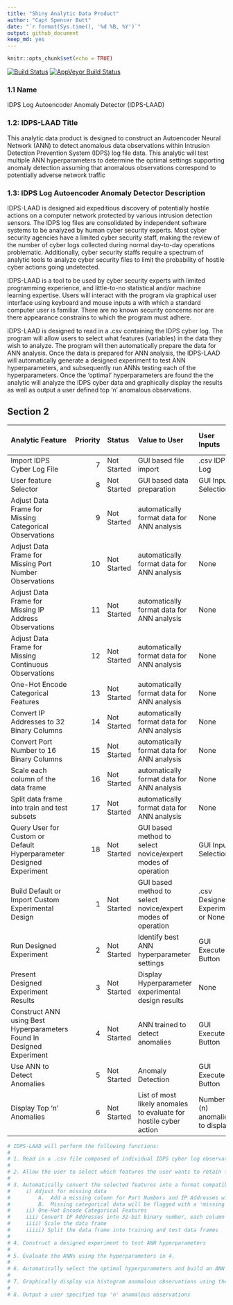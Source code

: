```yaml
---
title: "Shiny Analytic Data Product"
author: "Capt Spencer Butt"
date: "`r format(Sys.time(), '%d %B, %Y')`"
output: github_document
keep_md: yes
---
```


```r
knitr::opts_chunk$set(echo = TRUE)
```

[![Build Status](https://travis-ci.org/SpencerButt/IDPS-LAAD.svg?branch=master)](https://travis-ci.org/SpencerButt/IDPS-LAAD)
[![AppVeyor Build Status](https://ci.appveyor.com/api/projects/status/github/SpencerButt/IDPS-LAAD?branch=master&svg=true)](https://ci.appveyor.com/project/SpencerButt/IDPS-LAAD)

### 1.1 Name
IDPS Log Autoencoder Anomaly Detector (IDPS-LAAD)

### 1.2: IDPS-LAAD Title

This analytic data product is designed to construct an Autoencoder Neural Network (ANN) to detect anomalous data observations within Intrusion Detection Prevention System (IDPS) log file data. This analytic will test multiple ANN hyperparameters to determine the optimal settings supporting anomaly detection assuming that anomalous observations correspond to potentially adverse network traffic

### 1.3: IDPS Log Autoencoder Anomaly Detector Description

IDPS-LAAD is designed aid expeditious discovery of potentially hostile actions on a computer network protected by various intrusion detection sensors. The IDPS log files are consolidated by independent software systems to be analyzed by human cyber security experts. Most cyber security agencies have a limited cyber security staff, making the review of the number of cyber logs collected during normal day-to-day operations problematic. Additionally, cyber security staffs require a spectrum of analytic tools to analyze cyber security files to limit the probability of hostile cyber actions going undetected.

IDPS-LAAD is a tool to be used by cyber security experts with limited programming experience, and little-to-no statistical and/or machine learning expertise. Users will interact with the program via graphical user interface using keyboard and mouse inputs a with which a standard computer user is familiar. There are no known security concerns nor are there appearance constrains to which the program must adhere. 

IDPS-LAAD is designed to read in a .csv containing the IDPS cyber log. The program will allow users to select what features (variables) in the data they wish to analyze. The program will then automatically prepare the data for ANN analysis. Once the data is prepared for ANN analysis, the IDPS-LAAD will automatically generate a designed experiment to test ANN hyperparameters, and subsequently run ANNs testing each of the hyperparameters. Once the 'optimal' hyperparameters are found the the analytic will analyze the IDPS cyber data and graphically display the results as well as output a user defined top 'n' anomalous observations. 

## Section 2

| Analytic Feature                                                      | Priority | Status      | Value to User                                                     | User Inputs                      | Outputs                | Purpose of Output    | Sufficient Time to Deadline? | Required in Version? |  
|:----------------------------------------------------------------------|---------:|:------------|:------------------------------------------------------------------|:---------------------------------|:-----------------------|:---------------------|:-----------------------------|:---------------------| 
| Import IDPS Cyber Log File                                            | 7        | Not Started | GUI based file import                                             | .csv IDPS Log                    | data frame             | Information to User  | No                           | No                   | 
| User feature Selector                                                 | 8        | Not Started | GUI based data preparation                                        | GUI Input Selection              | data frame             | Information to User  | No                           | No                   | 
| Adjust Data Frame for Missing Categorical Observations                | 9        | Not Started | automatically format data for ANN analysis                        | None                             | data frame             | Internal to Analytic | No                           | No                   | 
| Adjust Data Frame for Missing Port Number Observations                | 10       | Not Started | automatically format data for ANN analysis                        | None                             | data frame             | Internal to Analytic | No                           | No                   | 
| Adjust Data Frame  for Missing IP Address Observations                | 11       | Not Started | automatically format data for ANN analysis                        | None                             | data frame             | Internal to Analytic | No                           | No                   | 
| Adjust Data Frame  for Missing Continuous Observations                | 12       | Not Started | automatically format data for ANN analysis                        | None                             | data frame             | Internal to Analytic | No                           | No                   | 
| One-Hot Encode Categorical Features                                   | 13       | Not Started | automatically format data for ANN analysis                        | None                             | data frame             | Internal to Analytic | No                           | No                   | 
| Convert IP Addresses to 32 Binary Columns                             | 14       | Not Started | automatically format data for ANN analysis                        | None                             | data frame             | Internal to Analytic | No                           | No                   | 
| Convert Port Number to 16 Binary Columns                              | 15       | Not Started | automatically format data for ANN analysis                        | None                             | data frame             | Internal to Analytic | No                           | No                   | 
| Scale each column of the data frame                                   | 16       | Not Started | automatically format data for ANN analysis                        | None                             | data frame             | Internal to Analytic | No                           | No                   | 
| Split data frame into train and test subsets                          | 17       | Not Started | automatically format data for ANN analysis                        | None                             | data frame             | Internal to Analytic | No                           | No                   | 
| Query User for Custom or Default Hyperparameter Designed Experiment   | 18       | Not Started | GUI based method to select novice/expert modes of operation       | GUI Input Selection              | None                   | Internal to Analytic | No                           | No                   | 
| Build Default or Import Custom Experimental Design                    | 1        | Not Started | GUI based method to select novice/expert modes of operation       | .csv Designed Experiment or None | DOE data frame         | Internal to Analytic | Yes                          | Yes (Default Only)   | 
| Run Designed Experiment                                               | 2        | Not Started | Identify best ANN hyperparameter settings                         | GUI Execute Button               | Status Bar             | Information to User  | Yes                          | Yes                  | 
| Present Designed Experiment Results                                   | 3        | Not Started | Display Hyperparameter experimental design results                | None                             | Test Design Results    | Information to User  | Yes                          | Yes                  | 
| Construct ANN using Best Hyperparameters Found In Designed Experiment | 4        | Not Started | ANN trained to detect anomalies                                   | GUI Execute Button               | Status Bar             | Information to User  | Yes                          | Yes                  | 
| Use ANN to Detect Anomalies                                           | 5        | Not Started | Anomaly Detection                                                 | GUI Execute Button               | Histogram of Anomalies | Identify Anomalies   | Yes                          | Yes                  | 
| Display Top 'n' Anomalies                                             | 6        | Not Started | List of most likely anomales to evaluate for hostile cyber action | Number (n) anomalies to display  | List/Table             | Identify Anomalies   | Yes                          | Yes                  | 



```r
# IDPS-LAAD will perform the following functions:
# 
# 1. Read in a .csv file composed of individual IDPS cyber log observations described by features
# 
# 2. Allow the user to select which features the user wants to retain for analysis
# 
# 3. Automatically convert the selected features into a format compatible with Autoencoder Neural Networks
#     i) Adjust for missing data
#         A.  Add a missing column for Port Numbers and IP Addresses with a value of '1' where that data is missing
#         B.  Missing categorical data will be flagged with a 'missing' label
#     ii) One-Hot Encode Categorical Features
#     iii) Convert IP Addresses into 32-bit binary number, each column containing one bit
#     iiii) Scale the data frame
#     iiiii) Split the data frame into training and test data frames
# 
# 4. Construct a designed experiment to test ANN hyperparameters
# 
# 5. Evaluate the ANNs using the hyperparameters in 4.
# 
# 6. Automatically select the optimal hyperparameters and build an ANN using those hyperparameters
# 
# 7. Graphically display via histogram anomalous observations using the ANN built in 6. 
# 
# 8. Output a user specified top 'n' anomalous observations
```

